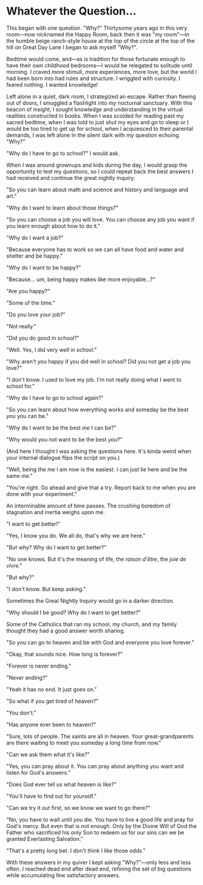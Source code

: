 # Whatever the Question…

This began with one question. "Why?" Thirtysome years ago in this very room—now nicknamed the Happy Room, back then it was "my room"—in the humble beige ranch-style house at the top of the circle at the top of the hill on Great Day Lane I began to ask myself "Why?".

Bedtime would come, and—as is tradition for those fortunate enough to have their own childhood bedrooms—I would be relegated to solitude until morning. I craved more stimuli, more experiences, more love, but the world I had been born into had rules and structure. I wriggled with curiosity. I feared nothing. I wanted knowledge!

Left alone in a quiet, dark room, I strategized an escape. Rather than fleeing out of doors, I smuggled a flashlight into my nocturnal sanctuary. With this beacon of insight, I sought knowledge and understanding in the virtual realities constructed in books. When I was scolded for reading past my sacred bedtime, when I was told to just shut my eyes and go to sleep or I would be too tired to get up for school, when I acquiesced to their parental demands, I was left alone in the silent dark with my question echoing. "Why?"

"Why do I have to go to school?" I would ask.

When I was around grownups and kids during the day, I would grasp the opportunity to test my questions, so I could repeat back the best answers I had received and continue the great nightly inquiry.

"So you can learn about math and science and history and language and art."

"Why do I want to learn about those things?"

"So you can choose a job you will love. You can choose any job you want if you learn enough about how to do it."

"Why do I want a job?"

"Because everyone has to work so we can all have food and water and shelter and be happy."

"Why do I want to be happy?"

"Because… um, being happy makes like more enjoyable…?"

"Are you happy?"

"Some of the time."

"Do you love your job?"

"Not really."

"Did you do good in school?"

"Well. Yes, I did very *well* in school."

"Why aren't you happy if you did well in school? Did you not get a job you love?"

"I don't know. I used to love my job. I'm not really doing what I went to school for."

"Why do I have to go to school again?"

"So you can learn about how everything works and someday be the best *you* you can be."

"Why do I want to be the best *me* I can be?"

"Why would you not want to be the best *you*?"

(And here I thought I was asking the questions here. It's kinda weird when your internal dialogue flips the script on you.)

"Well, being the *me* I am now is the easiest. I can just lie here and be the same *me*."

"You're right. Go ahead and give that a try. Report back to me when you  are done with your experiment."

An interminable amount of time passes. The crushing boredom of stagnation and inertia weighs upon me.

"I want to get better!"

"Yes, I know you do. We all do, that's why we are here."

"But why? Why do I want to get better?"

"No one knows. But it's the meaning of life, the *raison d'être*, the *joie de vivre*."

"But why?"

"I don't know. But keep asking."

Sometimes the Great Nightly Inquiry would go in a darker direction. 

"Why should I be good? Why do I want to get better?"

Some of the Catholics that ran my school, my church, and my family thought they had a good answer worth sharing.

"So you can go to heaven and be with God and everyone you love forever."

"Okay, that sounds nice. How long is forever?"

"Forever is never ending."

"Never ending?"

"Yeah it has no end. It just goes on."

"So what if you get tired of heaven?"

"You don't."

"Has anyone ever been to heaven?"

"Sure, lots of people. The saints are all in heaven. Your great-grandparents are there waiting to meet you someday a long time from now."

"Can we ask them what it's like?"

"Yes, you can pray about it. You can pray about anything you want and listen for God's answers."

"Does God ever tell us what heaven is like?"

"You'll have to find out for yourself."

"Can we try it out first, so we know we want to go there?"

"No, you have to wait until you die. You have to live a good life and pray for God's mercy. But even that is not enough. Only by the Divine Will of God the Father who sacrificed his only Son to redeem us for our sins can we be granted Everlasting Salvation."

"That's a pretty long bet. I don't think I like those odds."

With these answers in my quiver I kept asking "Why?"—only less and less often. I reached dead end after dead end, refining the set of big questions while accumulating few satisfactory answers.